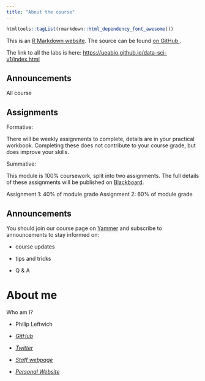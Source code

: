 ```yaml
---
title: "About the course"
---
```


```r
htmltools::tagList(rmarkdown::html_dependency_font_awesome())
```


This is an [R Markdown website](http://rmarkdown.rstudio.com/rmarkdown_websites.html). 
The source can be found [on GitHub <i class="fa fa-github"></i>](https://github.com/UEABIO/lecture_01.git).

The link to all the labs is here: <https://ueabio.github.io/data-sci-v1/index.html>


## Announcements

All course 

## Assignments

Formative:

There will be weekly assignments to complete, details are in your practical workbook. Completing these does not contribute to your course grade, but does improve your skills.

Summative:

This module is 100% coursework, split into two assignments. The full details of these assignments will be published on [Blackboard](https://learn.uea.ac.uk/).

Assignment 1: 40% of module grade
Assignment 2: 60% of module grade

## Announcements

You should join our course page on [Yammer](https://www.yammer.com/uea.ac.uk/) and subscribe to announcements to stay informed on:

* course updates

* tips and tricks

* Q & A


# About me

Who am I?

  * Philip Leftwich
  * <a href = "https://github.com/Philip-Leftwich"><i class="fa fa-github"> GitHub</i></a>
  * <a href = "https://twitter.com/PhilipLeftwich"><i class="fa fa-twitter"> Twitter</i></a>
  
  * <a href = "https://research-portal.uea.ac.uk/en/persons/philip-leftwich"><i class="fa fa-home"> Staff webpage</i></a>
  * <a href = "https://philip-leftwich.github.io/"><i class="fa fa-home"> Personal Website</i></a>




